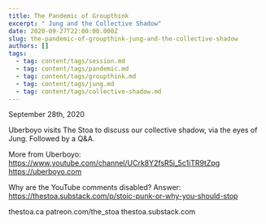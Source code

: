 ```yaml
---
title: The Pandemic of Groupthink
excerpt: " Jung and the Collective Shadow"
date: 2020-09-27T22:00:00.000Z
slug: the-pandemic-of-groupthink-jung-and-the-collective-shadow
authors: []
tags:
  - tag: content/tags/session.md
  - tag: content/tags/pandemic.md
  - tag: content/tags/groupthink.md
  - tag: content/tags/jung.md
  - tag: content/tags/collective-shadow.md
---
```


September 28th, 2020

Uberboyo visits The Stoa to discuss our collective shadow, via the eyes of Jung. Followed by a Q&A.

More from Uberboyo: https://www.youtube.com/channel/UCrk8Y2fsR5i_5c1iTR9tZpg
https://uberboyo.com

Why are the YouTube comments disabled? Answer: https://thestoa.substack.com/p/stoic-punk-or-why-you-should-stop

thestoa.ca
patreon.com/the_stoa
thestoa.substack.com

